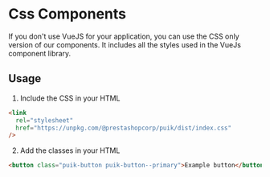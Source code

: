 
<Meta title="Docs/CSS Components" />

# Css Components

If you don't use VueJS for your application, you can use the CSS only version of our components. It includes all the
styles used in the VueJs component library.

## Usage

1.  Include the CSS in your HTML

```html
<link
  rel="stylesheet"
  href="https://unpkg.com/@prestashopcorp/puik/dist/index.css"
/>
```

2.  Add the classes in your HTML

```html
<button class="puik-button puik-button--primary">Example button</button>
```

